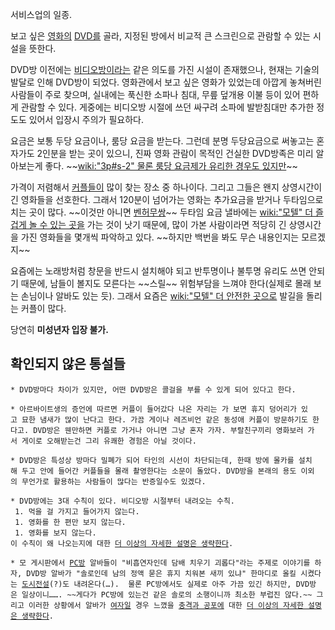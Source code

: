 서비스업의 일종.

보고 싶은 [[영화]]의 [[DVD]]를 골라, 지정된 방에서 비교적 큰 스크린으로 관람할 수 있는 시설을 뜻한다.

DVD방 이전에는 [[비디오]]방이라는 같은 의도를 가진 시설이 존재했으나, 현재는 기술의 발달로 인해 DVD방이 되었다. 영화관에서 보고 싶은 영화가 있었는데 아깝게 놓쳐버린 사람들이 주로 찾으며, 실내에는 푹신한 소파나 침대, 무릎 덮개용 이불 등이 있어 편하게 관람할 수 있다. 게중에는 비디오방 시절에 쓰던 싸구려 소파에 발받침대만 추가한 정도도 있어서 입장시 주의가 필요하다.

요금은 보통 두당 요금이나, 룸당 요금을 받는다. 그런데 분명 두당요금으로 써놓고는 혼자가도 2인분을 받는 곳이 있으니, 진짜 영화 관람이 목적인 건실한 DVD방족은 미리 알아보는게 좋다. ~~[[wiki:"3p#s-2" 물론 룸당 요금제가 유리한 경우도 있지만]]~~

가격이 저렴해서 [[커플]]들이 많이 찾는 장소 중 하나이다. 그리고 그들은 왠지 상영시간이 긴 영화들을 선호한다. 그래서 120분이 넘어가는 영화는 추가요금을 받거나 두타임으로 치는 곳이 많다. ~~이것만 아니면 [[벤허]]무쌍~~ 두타임 요금 낼바에는 [[wiki:"모텔" 더 즐겁게 놀 수 있는 곳]]을 가는 것이 낫기 때문에, 많이 가본 사람이라면 적당히 긴 상영시간을 가진 영화들을 몇개씩 파악하고 있다. ~~하지만 백번을 봐도 무슨 내용인지는 모르겠지~~

요즘에는 노래방처럼 창문을 반드시 설치해야 되고 반투명이나 불투명 유리도 쓰면 안되기 때문에, 남들이 볼지도 모른다는 ~~스릴~~ 위험부담을 느껴야 한다(실제로 몰래 보는 손님이나 알바도 있는 듯). 그래서 요즘은 [[wiki:"모텔" 더 안전한 곳]]으로 발길을 돌리는 커플이 많다.

당연히 '''미성년자 입장 불가.'''

== 확인되지 않은 통설들 ==
 * DVD방마다 차이가 있지만, 어떤 DVD방은 콜걸을 부를 수 있게 되어 있다고 한다.

 * 아르바이트생의 증언에 따르면 커플이 들어갔다 나온 자리는 가 보면 휴지 덩어리가 있고 묘한 냄새가 많이 난다고 한다. 가끔 게이나 레즈비언 같은 동성애 커플이 방문하기도 한다고. DVD방은 웬만하면 커플로 가거나 아니면 그냥 혼자 가자. 부랄친구끼리 영화보러 가서 게이로 오해받는건 그리 유쾌한 경험은 아닐 것이다.

 * DVD방은 특성상 방마다 밀폐가 되어 타인의 시선이 차단되는데, 한때 방에 몰카를 설치해 두고 안에 들어간 커플들을 몰래 촬영한다는 소문이 돌았다. DVD방을 본래의 용도 이외의 무언가로 활용하는 사람들이 많다는 반증일수도 있겠다.

 * DVD방에는 3대 수칙이 있다. 비디오방 시절부터 내려오는 수칙.
  1. 먹을 걸 가지고 들어가지 않는다.
  1. 영화를 한 편만 보지 않는다.
  1. 영화를 보지 않는다.
 이 수칙이 왜 나오는지에 대한 [[더 이상의 자세한 설명은 생략한다]].

 * 모 게시판에서 [[PC방]] 알바들이 "비흡연자인데 담배 치우기 괴롭다"라는 주제로 이야기를 하자, DVD방 알바가 "솔로인데 남의 정액 묻은 휴지 치워본 새끼 있냐" 한마디로 올킬 시켰다는 [[도시전설]](?)도 내려온다(…).  물론 PC방에서도 실제로 아주 가끔 있긴 하지만, DVD방은 일상이니……. ~~게다가 PC방에 있는건 같은 솔로의 소행이니까 최소한 부럽진 않다.~~ 그리고 이러한 상황에서 알바가 [[여자]]일 경우 느꼈을 [[충격과 공포]]에 대한 [[더 이상의 자세한 설명은 생략한다]].
